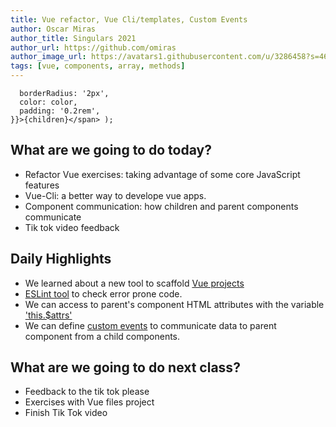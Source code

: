 ```yaml
---
title: Vue refactor, Vue Cli/templates, Custom Events
author: Oscar Miras
author_title: Singulars 2021
author_url: https://github.com/omiras
author_image_url: https://avatars1.githubusercontent.com/u/3286458?s=460&v=4
tags: [vue, components, array, methods]
---
```


      borderRadius: '2px',
      color: color,
      padding: '0.2rem',
    }}>{children}</span> );

## __<Highlight color="#ff8000">What are we going to do today?</Highlight>__

* Refactor Vue exercises: taking advantage of some core JavaScript features
* Vue-Cli: a better way to develope vue apps.
* Component communication: how children and parent components communicate
* Tik tok video feedback

## __<Highlight color="#ff8000">Daily Highlights</Highlight>__

* We learned about a new tool to scaffold [Vue projects](https://cli.vuejs.org/)
* [ESLint tool](https://eslint.org/) to check error prone code.
* We can access to parent's component HTML attributes with the variable ['this.$attrs'](https://v3.vuejs.org/guide/component-attrs.html)
* We can define [custom events](https://v3.vuejs.org/guide/component-basics.html#listening-to-child-components-events) to communicate data to parent component from a child components. 

## __<Highlight color="#ff8000">What are we going to do next class?</Highlight>__

* Feedback to the tik tok please
* Exercises with Vue files project
* Finish Tik Tok video

